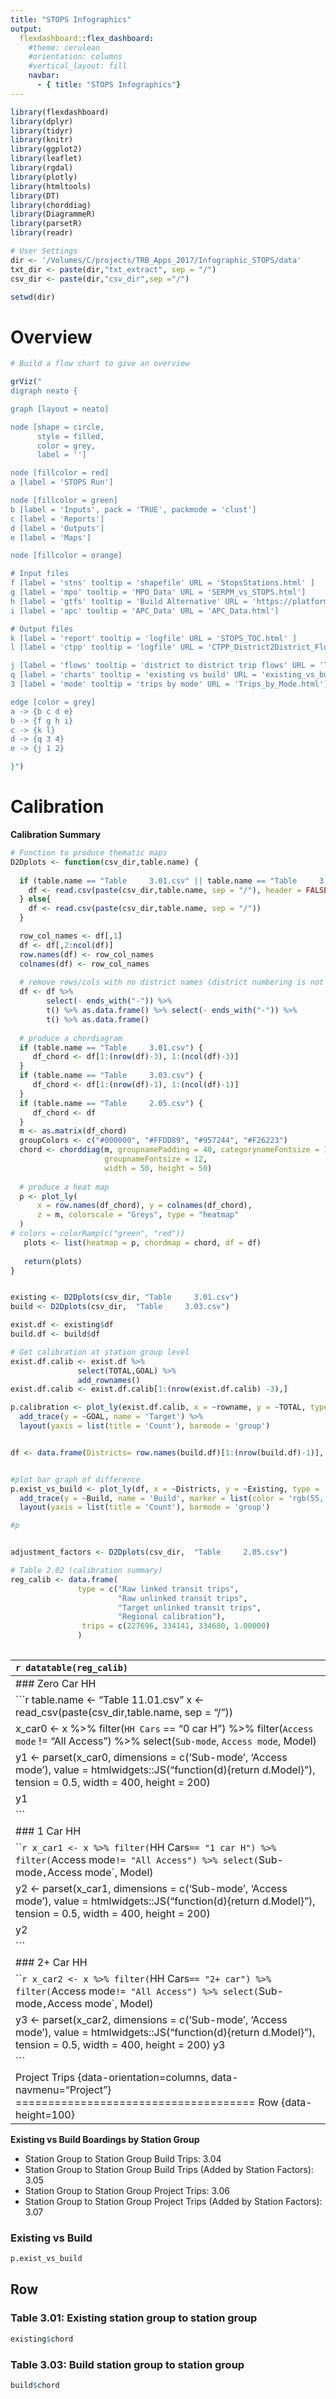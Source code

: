 ```yaml
---
title: "STOPS Infographics"
output: 
  flexdashboard::flex_dashboard:
    #theme: cerulean
    #orientation: columns
    #vertical_layout: fill
    navbar:
      - { title: "STOPS Infographics"}
---
```


```r
library(flexdashboard)
library(dplyr)
library(tidyr)
library(knitr)
library(ggplot2)
library(leaflet)
library(rgdal)
library(plotly)
library(htmltools)
library(DT)
library(chorddiag)
library(DiagrammeR)
library(parsetR) 
library(readr)
```


```r
# User Settings
dir <- '/Volumes/C/projects/TRB_Apps_2017/Infographic_STOPS/data'
txt_dir <- paste(dir,"txt_extract", sep = "/")
csv_dir <- paste(dir,"csv_dir",sep ="/")

setwd(dir)

```


Overview {data-orientation=cols}
=====================================

```r
# Build a flow chart to give an overview

grViz("
digraph neato {

graph [layout = neato]

node [shape = circle,
      style = filled,
      color = grey,
      label = '']

node [fillcolor = red]
a [label = 'STOPS Run']

node [fillcolor = green]
b [label = 'Inputs', pack = 'TRUE', packmode = 'clust']
c [label = 'Reports']
d [label = 'Outputs']
e [label = 'Maps']

node [fillcolor = orange]

# Input files
f [label = 'stns' tooltip = 'shapefile' URL = 'StopsStations.html' ]
g [label = 'mpo' tooltip = 'MPO_Data' URL = 'SERPM_vs_STOPS.html']
h [label = 'gtfs' tooltip = 'Build Alternative' URL = 'https://platform.remix.com/map/9011aee?latlng=25.70651,-80.25101,z10']
i [label = 'apc' tooltip = 'APC_Data' URL = 'APC_Data.html']

# Output files
k [label = 'report' tooltip = 'logfile' URL = 'STOPS_TOC.html' ]
l [label = 'ctpp' tooltip = 'logfile' URL = 'CTPP_District2District_Flows.html']

j [label = 'flows' tooltip = 'district to district trip flows' URL = 'Trip_Flows_Origins.html']
q [label = 'charts' tooltip = 'existing vs build' URL = 'existing_vs_build.html']
3 [label = 'mode' tooltip = 'trips by mode' URL = 'Trips_by_Mode.html']

edge [color = grey]
a -> {b c d e}
b -> {f g h i}
c -> {k l}
d -> {q 3 4}
e -> {j 1 2}

}")

```

Calibration {data-orientation=columns, data-navmenu="Calibration"}
===================================== 

**Calibration Summary**
```r


# Function to produce thematic maps
D2Dplots <- function(csv_dir,table.name) {
  
  if (table.name == "Table     3.01.csv" || table.name == "Table     3.03.csv"){
    df <- read.csv(paste(csv_dir,table.name, sep = "/"), header = FALSE, skip = 1)
  } else{
    df <- read.csv(paste(csv_dir,table.name, sep = "/")) 
  }

  row_col_names <- df[,1]
  df <- df[,2:ncol(df)]
  row.names(df) <- row_col_names
  colnames(df) <- row_col_names
  
  # remove rows/cols with no district names (district numbering is not sequential)
  df <- df %>% 
        select(- ends_with("-")) %>%
        t() %>% as.data.frame() %>% select(- ends_with("-")) %>%
        t() %>% as.data.frame() 
  
  # produce a chordiagram
  if (table.name == "Table     3.01.csv") {
     df_chord <- df[1:(nrow(df)-3), 1:(ncol(df)-3)]
  }
  if (table.name == "Table     3.03.csv") {
     df_chord <- df[1:(nrow(df)-1), 1:(ncol(df)-1)]
  }
  if (table.name == "Table     2.05.csv") {
     df_chord <- df
  }  
  m <- as.matrix(df_chord)
  groupColors <- c("#000000", "#FFDD89", "#957244", "#F26223")
  chord <- chorddiag(m, groupnamePadding = 40, categorynameFontsize = 14,
                     groupnameFontsize = 12,
                     width = 50, height = 50)
  
  # produce a heat map
  p <- plot_ly(
      x = row.names(df_chord), y = colnames(df_chord),
      z = m, colorscale = "Greys", type = "heatmap"
  )
# colors = colorRamp(c("green", "red"))
   plots <- list(heatmap = p, chordmap = chord, df = df)
   
   return(plots)
}


existing <- D2Dplots(csv_dir, "Table     3.01.csv")
build <- D2Dplots(csv_dir,  "Table     3.03.csv")

exist.df <- existing$df
build.df <- build$df

# Get calibration at station group level
exist.df.calib <- exist.df %>% 
               select(TOTAL,GOAL) %>%
               add_rownames()
exist.df.calib <- exist.df.calib[1:(nrow(exist.df.calib) -3),]

p.calibration <- plot_ly(exist.df.calib, x = ~rowname, y = ~TOTAL, type = 'bar', name = 'Trips') %>%
  add_trace(y = ~GOAL, name = 'Target') %>%
  layout(yaxis = list(title = 'Count'), barmode = 'group')


df <- data.frame(Districts= row.names(build.df)[1:(nrow(build.df)-1)], Existing = exist.df$TOTAL[1:(nrow(exist.df)-3)], Build = build.df$TOTAL[1:(nrow(build.df)-1)])


#plot bar graph of difference
p.exist_vs_build <- plot_ly(df, x = ~Districts, y = ~Existing, type = 'bar', name = 'Existing') %>%
  add_trace(y = ~Build, name = 'Build', marker = list(color = 'rgb(55, 83, 109)')) %>%
  layout(yaxis = list(title = 'Count'), barmode = 'group')

#p


adjustment_factors <- D2Dplots(csv_dir,  "Table     2.05.csv") 

# Table 2.02 (calibration summary)
reg_calib <- data.frame( 
               type = c("Raw linked transit trips",	 
                        "Raw unlinked transit trips", 
                        "Target unlinked transit trips",
                        "Regional calibration"),
                trips = c(227696, 334141, 334680, 1.00000)
               )
   


```

-----------------------------------------------------------------------
```r
datatable(reg_calib)
```


Adj_Factors {data-orientation=columns, data-navmenu="Calibration"}
===================================== 
### Table 2.05: Station Group to Station Group Adj Factors
```r
#adjustment_factors$heatmap
adj_df <- adjustment_factors$df
brks <- c(0, 0.5, 1.0, 1.5, 2.0) 
clrs <- c('lightgrey', 'olivegreen', 'lightgreen', 'lightblue', 'lightpink', 'lightred')
adj_table <- datatable(adj_df, caption = "Station to Station Calibration Factors") %>% 
    formatStyle(names(adj_df), backgroundColor = styleInterval(brks, clrs))
adj_table
```

Station_Trips {data-orientation=columns, data-navmenu="Calibration"}
===================================== 

### Table 2.04: Station Group to Station Group Ridership
```r
p.calibration

```


Trips by mode {data-orientation=columns, data-navmenu="Existing"}
===================================== 
Column 
-----------------------------------------------------------------------
### Zero Car HH 

```r
table.name <- "Table    11.01.csv"
x <- read_csv(paste(csv_dir,table.name, sep = "/"))


x_car0 <- x %>% filter(`HH Cars` == "0 car H") %>%
                filter(`Access mode` != "All Access") %>%
                select(`Sub-mode`, `Access mode`, Model)

y1 <- parset(x_car0, dimensions = c('Sub-mode', 'Access mode'), 
       value = htmlwidgets::JS("function(d){return d.Model}"), 
       tension = 0.5, width = 400, height = 200)

y1

```

### 1 Car HH 

```r
x_car1 <- x %>% filter(`HH Cars` == "1 car H") %>%
                filter(`Access mode` != "All Access") %>%
                select(`Sub-mode`, `Access mode`, Model)

y2 <- parset(x_car1, dimensions = c('Sub-mode', 'Access mode'), 
       value = htmlwidgets::JS("function(d){return d.Model}"), 
       tension = 0.5, width = 400, height = 200)

y2

```

### 2+ Car HH 

```r
x_car2 <- x %>% filter(`HH Cars` == "2+ car") %>%
                filter(`Access mode` != "All Access") %>%
                select(`Sub-mode`, `Access mode`, Model)

y3 <- parset(x_car2, dimensions = c('Sub-mode', 'Access mode'), 
       value = htmlwidgets::JS("function(d){return d.Model}"), 
       tension = 0.5, width = 400, height = 200)
y3

```


Project Trips {data-orientation=columns, data-navmenu="Project"}
===================================== 
Row {data-height=100} 
-----------------------------------------------------------------------
**Existing vs Build Boardings by Station Group**

   * Station Group to Station Group Build Trips:                                  3.04
   * Station Group to Station Group Build Trips (Added by Station Factors):       3.05
   * Station Group to Station Group Project Trips:                                3.06
   * Station Group to Station Group Project Trips (Added by Station Factors):     3.07

### Existing vs Build 
```r
p.exist_vs_build

```

Row 
-----------------------------------------------------------------------
### Table 3.01: Existing station group to station group
```r
existing$chord

```

### Table 3.03: Build station group to station group
```r
build$chord

```


